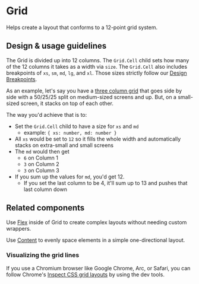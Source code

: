 
<Meta title="Components/Layouts and Structure/Grid" component={Grid} />

# Grid

Helps create a layout that conforms to a 12-point grid system.

## Design & usage guidelines

The Grid is divided up into 12 columns. The `Grid.Cell` child sets how many of
the 12 columns it takes as a width via `size`. The `Grid.Cell` also includes
breakpoints of `xs`, `sm`, `md`, `lg`, and `xl`. Those sizes strictly follow our
[Design Breakpoints](../?path=/docs/design-breakpoints--docs).

As an example, let's say you have a
[three column grid](../?path=/story/components-layouts-and-structure-grid-web--three-columns)
that goes side by side with a 50/25/25 split on medium-sized screens and up.
But, on a small-sized screen, it stacks on top of each other.

The way you'd achieve that is to:

- Set the `Grid.Cell` child to have a size for `xs` and `md`
  - example: `{ xs: number, md: number }`
- All `xs` would be set to `12` so it fills the whole width and automatically
  stacks on extra-small and small screens
- The `md` would then get
  - `6` on Column 1
  - `3` on Column 2
  - `3` on Column 3
- If you sum up the values for `md`, you'd get 12.
  - If you set the last column to be 4, it'll sum up to 13 and pushes that last
    column down

## Related components

Use [Flex](../?path=/docs/components-layouts-and-structure-flex--docs) inside of
Grid to create complex layouts without needing custom wrappers.

Use [Content](../?path=/docs/components-layouts-and-structure-content--docs) to
evenly space elements in a simple one-directional layout.

### Visualizing the grid lines

If you use a Chromium browser like Google Chrome, Arc, or Safari, you can follow
Chrome's
[Inspect CSS grid layouts](https://developer.chrome.com/docs/devtools/css/grid/)
by using the dev tools.
